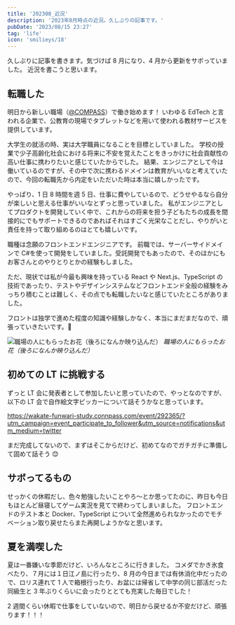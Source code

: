```yaml
---
title: '202308_近況'
description: '2023年8月時点の近況。久しぶりの記事です。'
pubDate: '2023/08/15 23:27'
tag: 'life'
icon: 'smilieys/18'
---
```


久しぶりに記事を書きます。気づけば 8 月になり、4 月から更新をサボっていました。
近況を書こうと思います。

## 転職した

明日から新しい職場（[@COMPASS](https://qubena.com/company)）で働き始めます！
いわゆる EdTech と言われる企業で、公教育の現場でタブレットなどを用いて使われる教材サービスを提供しています。

大学生の就活の時、実は大学職員になることを目標としていました。
学校の授業で少子高齢化社会における将来に不安を覚えたことをきっかけに社会貢献性の高い仕事に携わりたいと感じていたからでした。
結果、エンジニアとして今は働いているのですが、その中で次に携わるドメインは教育がいいなと考えていたので、今回の転職先から内定をいただいた時は本当に嬉しかったです。

やっぱり、1 日 8 時間を週 5 日、仕事に費やしているので、どうせやるなら自分が楽しいと思える仕事がいいなとずっと思っていました。
私がエンジニアとしてプロダクトを開発していく中で、これからの将来を担う子どもたちの成長を間接的にでもサポートできるのであればそれはすごく光栄なことだし、やりがいと責任を持って取り組めるのはとても嬉しいです。

職種は念願のフロントエンドエンジニアです。
前職では、サーバーサイドメインで C#を使って開発をしていました。受託開発でもあったので、そのほかにもお客さんとのやりとりとかの経験もしました。

ただ、現状では私が今最も興味を持っている React や Next.js、TypeScript の技術であったり、テストやデザインシステムなどフロントエンド全般の経験をみっちり積むことは難しく、その点でも転職したいなと感じていたところがありました。

フロントは独学で進めた程度の知識や経験しかなく、本当にまだまだなので、頑張っていきたいです。😤

![職場の人にもらったお花（後ろになんか映り込んだ）](https://images.site.yajihum.dev/images/2023/08/20230815/rorisu-to-hana.jpg)
_職場の人にもらったお花（後ろになんか映り込んだ）_

## 初めての LT に挑戦する

ずっと LT 会に発表者として参加したいと思っていたので、やっとなのですが、以下の LT 会で自作絵文字ピッカーについて話そうかなと思っています。

https://wakate-funwari-study.connpass.com/event/292365/?utm_campaign=event_participate_to_follower&utm_source=notifications&utm_medium=twitter

まだ完成してないので、まずはそこからだけど、初めてなのでガチガチに準備して固めて話そう 😊

## サボってるもの

せっかくの休暇だし、色々勉強したいことやろ〜とか思ってたのに、昨日も今日もほとんど昼寝してゲーム実況を見てで終わってしまいました。
フロントエンドのテスト本と Docker、TypeScript について全然進められなかったのでモチベーション取り戻せたらまた再開しようかなと思います。

## 夏を満喫した

夏は一番嫌いな季節だけど、いろんなところに行きました。
コメダでかき氷食べたり、７月には１日江ノ島に行ったり、8 月の今日までは有休消化中だったので、ロリス連れて 1 人で箱根行ったり、お盆には帰省して中学の同じ部活だった同級生と 3 年ぶりくらいに会ったりととても充実した毎日でした！

2 週間くらい休暇で仕事をしていないので、明日から戻せるか不安だけど、頑張ります！！！
